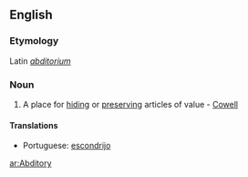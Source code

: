 ==English==

===Etymology===
Latin ''[[abditorium]]''

===Noun===
{{en-noun|abditories}}
# A place for [[hiding]] or [[preserving]] articles of value - [[Cowell]]

====Translations====
*Portuguese: [[escondrijo]]

[[ar:Abditory]]
